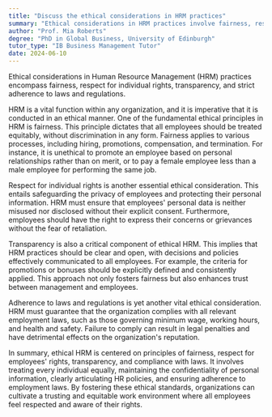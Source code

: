 ```yaml
---
title: "Discuss the ethical considerations in HRM practices"
summary: "Ethical considerations in HRM practices involve fairness, respect for individual rights, transparency, and adherence to laws and regulations."
author: "Prof. Mia Roberts"
degree: "PhD in Global Business, University of Edinburgh"
tutor_type: "IB Business Management Tutor"
date: 2024-06-10
---
```


Ethical considerations in Human Resource Management (HRM) practices encompass fairness, respect for individual rights, transparency, and strict adherence to laws and regulations.

HRM is a vital function within any organization, and it is imperative that it is conducted in an ethical manner. One of the fundamental ethical principles in HRM is fairness. This principle dictates that all employees should be treated equitably, without discrimination in any form. Fairness applies to various processes, including hiring, promotions, compensation, and termination. For instance, it is unethical to promote an employee based on personal relationships rather than on merit, or to pay a female employee less than a male employee for performing the same job.

Respect for individual rights is another essential ethical consideration. This entails safeguarding the privacy of employees and protecting their personal information. HRM must ensure that employees' personal data is neither misused nor disclosed without their explicit consent. Furthermore, employees should have the right to express their concerns or grievances without the fear of retaliation.

Transparency is also a critical component of ethical HRM. This implies that HRM practices should be clear and open, with decisions and policies effectively communicated to all employees. For example, the criteria for promotions or bonuses should be explicitly defined and consistently applied. This approach not only fosters fairness but also enhances trust between management and employees.

Adherence to laws and regulations is yet another vital ethical consideration. HRM must guarantee that the organization complies with all relevant employment laws, such as those governing minimum wage, working hours, and health and safety. Failure to comply can result in legal penalties and have detrimental effects on the organization's reputation.

In summary, ethical HRM is centered on principles of fairness, respect for employees' rights, transparency, and compliance with laws. It involves treating every individual equally, maintaining the confidentiality of personal information, clearly articulating HR policies, and ensuring adherence to employment laws. By fostering these ethical standards, organizations can cultivate a trusting and equitable work environment where all employees feel respected and aware of their rights.
    